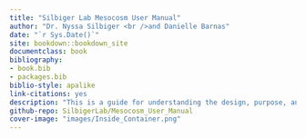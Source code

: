 ```yaml
--- 
title: "Silbiger Lab Mesocosm User Manual"
author: "Dr. Nyssa Silbiger <br />and Danielle Barnas"
date: "`r Sys.Date()`"
site: bookdown::bookdown_site
documentclass: book
bibliography: 
- book.bib
- packages.bib
biblio-style: apalike
link-citations: yes
description: "This is a guide for understanding the design, purpose, and use of the experimental tank system, conceptualized and funded by the Silbiger Lab and located in the Loading Bay of Citrus Hall at California State University, Northridge."
github-repo: SilbigerLab/Mesocosm_User_Manual
cover-image: "images/Inside_Container.png"
---
```


